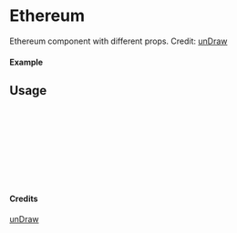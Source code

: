 
<Meta of={Ethereum} title="unDraw/Ethereum" />

# Ethereum

Ethereum component with different props.
Credit: [unDraw](https://undraw.co/illustrations)

#### Example

<Canvas of={Ethereum.Primary} />

## Usage

```ts
import { Ethereum } from "yadl-ui";

const Example = () => {
  return (
      <Ethereum />
  );
};

export default Example;
```

#### Credits
[unDraw](https://undraw.co/illustrations)
